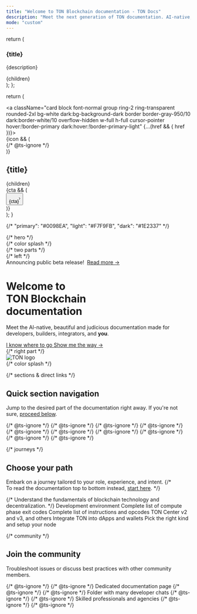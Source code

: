 ```yaml
---
title: "Welcome to TON Blockchain documentation - TON Docs"
description: "Meet the next generation of TON documentation. AI-native, beautiful out-of-the-box, and built for developers."
mode: "custom"
---
```


  return (
    <div className="card block font-normal group mt-4 px-8 pt-8 pb-6 ring-2 ring-transparent rounded-2xl bg-white dark:bg-background-dark border border-gray-950/10 dark:border-white/10 w-full">
      <h3 className="mb-2 text-balance text-xl sm:text-3xl font-semibold tracking-tight text-gray-900 dark:text-gray-200">
        {title}
      </h3>
      <p className="text-pretty text-lg prose prose-gray dark:prose-invert">
        {description}
      </p>
      <div className="mt-4 overflow-x-auto">
        <div className="flex flex-row gap-4 py-2">
          {children}
        </div>
      </div>
    </div>
  );
};

  return (
    <div className="flex-none w-64 max-h-64">
      <a className="card block font-normal group ring-2 ring-transparent rounded-2xl bg-white dark:bg-background-dark border border-gray-950/10 dark:border-white/10 overflow-hidden w-full h-full cursor-pointer hover:!border-primary dark:hover:!border-primary-light" {...(href && { href })}>
        <div className="px-6 py-5 h-full flex flex-col" data-component-part="card-content-container">
          {icon && (
            <div className="h-6 w-6 mb-4 fill-gray-800 dark:fill-gray-100 text-gray-800 dark:text-gray-100 shrink-0" data-component-part="card-icon">
              {/* @ts-ignore */}
              <Icon icon={icon} iconType={iconType} color="#0098EA" size={16} />
            </div>
          )}
          <div className="flex-1 flex flex-col min-h-0">
            <h2 className="not-prose font-semibold text-base text-gray-800 dark:text-white shrink-0" contentEditable="false" data-component-part="card-title">{title}</h2>
            <div className="prose mt-1 font-normal text-sm leading-6 text-gray-600 dark:text-gray-400 flex-1 overflow-hidden" data-component-part="card-content"><span data-as="p">{children}</span></div>
            {cta && (
              <div className="mt-8 shrink-0" data-component-part="card-cta"><button className="text-left text-gray-600 gap-2 dark:text-gray-400 text-sm font-medium flex flex-row items-center hover:text-primary dark:hover:text-primary-light">{cta}<svg width="3" height="24" viewBox="0 -9 3 24" className="rotate-0 overflow-visible h-6"><path d="M0 0L3 3L0 6" fill="none" stroke="currentColor" strokeWidth="1.5" strokeLinecap="round"></path></svg></button></div>
            )}
          </div>
        </div>
      </a>
    </div>
  );
}

{/* "primary": "#0098EA", "light": "#F7F9FB", "dark": "#1E2337" */}

<div className="relative w-full box-border flex flex-col mx-auto px-6 max-w-xl md:max-w-3xl lg:max-w-4xl xl:max-w-5xl">
  {/* hero */}
  <div className="relative isolate">
    {/* color splash */}
    <div aria-hidden="true" className="absolute inset-x-0 -top-40 -z-10 transform-gpu overflow-hidden blur-3xl sm:-top-60">
      <div
        style={{
          clipPath:
            'polygon(74.1% 44.1%, 100% 61.6%, 97.5% 26.9%, 85.5% 0.1%, 80.7% 2%, 72.5% 32.5%, 60.2% 62.4%, 52.4% 68.1%, 47.5% 58.3%, 45.2% 34.5%, 27.5% 76.7%, 0.1% 64.9%, 17.9% 100%, 27.6% 76.8%, 76.1% 97.7%, 74.1% 44.1%)',
        }}
        className="relative left-[calc(50%-11rem)] aspect-[1155/678] w-[36.125rem] -translate-x-1/2 rotate-[30deg] bg-gradient-to-tr from-[#2d83ec] to-[#1ac9ff] opacity-30 sm:left-[calc(50%-30rem)] sm:w-[72.1875rem]"
      />
    </div>
    {/* two parts */}
    <div className="py-16 sm:py-24 lg:py-32 flex flex-col lg:flex-row lg:items-center lg:gap-16 xl:gap-24">
      {/* left */}
      <div className="w-full lg:flex-[2] mx-auto lg:mx-0 lg:max-w-2xl">
        <div className="hidden sm:mb-8 sm:flex">
          <div className="relative rounded-full px-3 py-1 text-sm/6 text-gray-700 dark:text-gray-400 ring-1 ring-gray-400/30 dark:ring-gray-600/30 hover:ring-gray-600/30 dark:hover:ring-gray-500/30 dark:hover:brightness-[1.25]">
            Announcing public beta release!&nbsp;
            <a href="TODO: link to TON Dev channel" className="font-semibold text-primary dark:text-primary-light">
              <span aria-hidden="true" className="absolute inset-0" />
              Read more <span aria-hidden="true">&rarr;</span>
            </a>
          </div>
        </div>
        <div className="text-left">
          <h1 className="text-balance text-5xl sm:text-7xl font-semibold tracking-tight text-gray-900 dark:text-gray-200">
            Welcome to<br />TON&nbsp;Blockchain<br />documentation
          </h1>
          <p className="mt-8 max-w-xl text-pretty text-2xl prose prose-gray dark:prose-invert">
            Meet the AI-native, beautiful and judicious documentation made for developers, builders, integrators, and <b>you</b>.
          </p>
          <div className="mt-8 flex items-center gap-x-6">
            <a
              href="#navigation"
              className="rounded-md bg-primary hover:bg-primary/60 px-3.5 py-2.5 text-lg font-semibold text-white shadow-sm"
            >
              I know where to go
            </a>
            <a href="#journeys" className="font-semibold text-lg prose-gray dark:prose-invert">
              Show me the way <span aria-hidden="true">→</span>
            </a>
          </div>
        </div>
      </div>
      {/* right part */}
      <div className="hidden lg:flex w-full">
        <img
          src="/resources/logo/ton.svg"
          alt="TON logo"
          className="w-full"
          noZoom="true"
        />
      </div>
    </div>
    {/* color splash */}
    <div
      aria-hidden="true"
      className="absolute inset-x-0 top-[calc(100%-13rem)] -z-10 transform-gpu overflow-hidden blur-3xl sm:top-[calc(100%-40rem)]"
    >
      <div
        style={{
          clipPath:
            'polygon(74.1% 44.1%, 100% 61.6%, 97.5% 26.9%, 85.5% 0.1%, 80.7% 2%, 72.5% 32.5%, 60.2% 62.4%, 52.4% 68.1%, 47.5% 58.3%, 45.2% 34.5%, 27.5% 76.7%, 0.1% 64.9%, 17.9% 100%, 27.6% 76.8%, 76.1% 97.7%, 74.1% 44.1%)',
        }}
        className="relative left-[calc(50%+3rem)] aspect-[1155/678] w-[36.125rem] -translate-x-1/2 bg-gradient-to-tr from-[#1ac9ff] to-[#2d83ec] opacity-30 sm:left-[calc(50%+24rem)] sm:w-[72.1875rem]"
      />
    </div>
  </div>

  {/* sections & direct links */}
  <section id="navigation" tabIndex={-1} className="relative mt-16 py-12 sm:py-24 flex flex-col gap-8">
    <div className="text-left">
      <h2 className="text-balance text-3xl sm:text-5xl font-semibold tracking-tight text-gray-900 dark:text-gray-200">
        Quick section navigation
      </h2>
      <p className="mt-4 text-pretty text-xl prose prose-gray dark:prose-invert">
        Jump to the desired part of the documentation right away. If you're not sure, <a href="#journeys" className="font-normal text-xl">proceed below</a>.
      </p>
    </div>
    {/* @ts-ignore */}
    <Columns cols={4}>
      {/* @ts-ignore */}
      <Card
        title="Step-by-step guides"
        icon="shoe-prints"
        iconType="solid"
        href="/guidebook/first-dapp"
        cta="Your first dApp"
      />
      {/* @ts-ignore */}
      <Card
        title="Ecosystem"
        icon="leaf"
        iconType="solid"
        href="/ecosystem/overview"
        cta="Overview"
      />
      {/* @ts-ignore */}
      <Card
        title="Standard contracts"
        icon="copy"
        iconType="solid"
        href="/standard/overview"
        cta="Overview"
      />
      {/* @ts-ignore */}
      <Card
        title="Contract patterns"
        icon="file-signature"
        iconType="solid"
        href="/techniques/carry-value"
        cta="Carry-value pattern"
      />
      {/* @ts-ignore */}
      <Card
        title="Languages"
        icon="code"
        iconType="solid"
        href="/language/tolk"
        cta="Tolk"
      />
      {/* @ts-ignore */}
      <Card
        title="TON Virtual Machine"
        icon="binary"
        iconType="solid"
        href="/tvm/overview"
        cta="Overview"
      />
      {/* @ts-ignore */}
      <Card
        title="Blockchain foundations"
        icon="house"
        iconType="solid"
        href="/ton/overview"
        cta="Overview"
      />
      {/* @ts-ignore */}
      <Card
        title="Web3 services"
        icon="chart-network"
        iconType="solid"
        href="/services/overview"
        cta="Overview"
      />
      {/* @ts-ignore */}
    </Columns>
  </section>

  {/* journeys */}
  <section id="journeys" tabIndex={-1} className="relative mt-16 py-12 sm:py-24 flex flex-col gap-8">
    <div className="text-left">
      <h2 className="text-balance text-3xl sm:text-5xl font-semibold tracking-tight text-gray-900 dark:text-gray-200">
        Choose your path
      </h2>
      <p className="mt-4 text-pretty text-xl prose prose-gray dark:prose-invert">
        Embark on a journey tailored to your role, experience, and intent.
        {/* <br />To read the documentation top to bottom instead, <a href="/start-here" className="font-normal text-xl">start here</a>. */}
      </p>
    </div>
    <Journey title="Freshman" description="Learn the fundamentals of TON Blockchain. Perfectly suited for newcomers who explore the web3 world through TON.">
      <JourneyStep
        title="How to read this documentation?"
        icon="1"
        iconType="solid"
        href="/start-here"
        cta="Start here"
      >
      </JourneyStep>
      <JourneyStep
        title="What is blockchain?"
        icon="2"
        iconType="solid"
        href="/ton/glossary#blockchain"
        cta="Continue"
      >
        {/* Understand the fundamentals of blockchain technology and decentralization. */}
      </JourneyStep>
      <JourneyStep
        title="What is a smart contract on TON?"
        icon="3"
        iconType="solid"
        href="/ton/glossary#smart-contract"
        cta="Continue"
      >
      </JourneyStep>
      <JourneyStep
        title="Writing your first smart contract"
        icon="4"
        iconType="solid"
        href="/guidebook/first-smart-contract"
        cta="Continue"
      >
      </JourneyStep>
      <JourneyStep
        title="What is a dApp?"
        icon="5"
        iconType="solid"
        href="/ton/glossary#decentralized-application-dapp"
        cta="Continue"
      >
      </JourneyStep>
      <JourneyStep
        title="My first dApp on TON"
        icon="6"
        iconType="solid"
        href="/guidebook/first-dapp"
        cta="Continue"
      >
      </JourneyStep>
    </Journey>
    <Journey
      title="Nomad"
      description="For those coming from another blockchain. Study how things work on TON in comparison and go through hands-on guides for migration."
    >
    </Journey>
    <Journey
      title="Ace"
      description="For amateurs, experts, and learners alike. Take a deep dive into the low-level details, or do a quick reference check and return to your project."
    >
      <JourneyStep
        title="Blueprint"
        href="/ecosystem/blueprint/overview"
      >
        Development environment
      </JourneyStep>
      <JourneyStep
        title="TVM Exit codes"
        href="/tvm/exit-codes"
      >
        Complete list of compute phase exit codes
      </JourneyStep>
      <JourneyStep
        title="TVM Instructions"
        href="/tvm/instructions"
      >
        Complete list of instructions and opcodes
      </JourneyStep>
      <JourneyStep
        title="RPC providers"
        href="/ecosystem/rpc/overview"
      >
        TON Center v2 and v3, and others
      </JourneyStep>
      <JourneyStep
        title="TON Connect"
        href="/ecosystem/ton-connect"
      >
        Integrate TON into dApps and wallets
      </JourneyStep>
      <JourneyStep
        title="TON nodes"
        href="/ecosystem/node/overview"
      >
        Pick the right kind and setup your node
      </JourneyStep>
    </Journey>
  </section>

  {/* community */}
  <section id="community" tabIndex={-1} className="relative mt-16 py-12 sm:py-24 flex flex-col gap-8">
    <div className="text-left">
      <h2 className="text-balance text-3xl sm:text-5xl font-semibold tracking-tight text-gray-900 dark:text-gray-200">
        Join the community
      </h2>
      <p className="mt-4 text-pretty text-xl prose prose-gray dark:prose-invert">
        Troubleshoot issues or discuss best practices with other community members.
      </p>
    </div>
    {/* @ts-ignore */}
    <Columns cols={3}>
      {/* @ts-ignore */}
      <Card
        title="Get support"
        icon="life-ring"
        iconType="solid"
        href="/get-support"
      >
        Dedicated documentation page
        {/* @ts-ignore */}
      </Card>
      {/* @ts-ignore */}
      <Card
        title="Telegram"
        icon="telegram"
        iconType="solid"
        arrow="true"
        href="https://t.me/addlist/1r5Vcb8eljk5Yzcy"
      >
        Folder with many developer chats
        {/* @ts-ignore */}
      </Card>
      {/* @ts-ignore */}
      <Card
        title="TON Talents"
        icon="user-group"
        iconType="solid"
        arrow="true"
        href="https://ton.org/en/talents"
      >
        Skilled professionals and agencies
        {/* @ts-ignore */}
      </Card>
      {/* @ts-ignore */}
    </Columns>
  </section>
</div>
